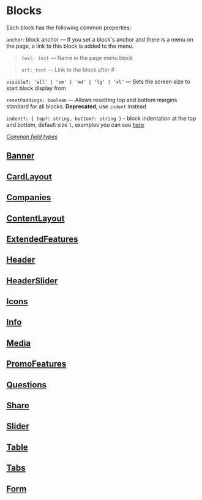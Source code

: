 
<Meta title="Documentation/Blocks"/>

# Blocks

Each block has the following common properties:

`anchor`: block anchor — If you set a block's anchor and there is a menu on the page, a link to this block is added to the menu.

> `text: text` — Name in the page menu block

> `url: text` — Link to the block after #

`visible?: 'all' | 'sm' | 'md' | 'lg' | 'xl'` — Sets the screen size to start block display from

`resetPaddings: boolean` — Allows resetting top and bottom margins standard for all blocks. **Deprecated**, use `indent` instead

`indent?: {
  top?: string,
  bottom?: string
}` - block indentation at the top and bottom, default size `l`, examples you can see [here](?path=/docs/block-indents-sizes--docs)

_[Common field types](?id=documentation-types)_

## [Banner](?path=/docs/blocks-banner--docs)

## [CardLayout](?path=/docs/blocks-cardlayout--docs)

## [Companies](?path=/docs/blocks-companies--docs)

## [ContentLayout](?path=/docs/blocks-contentlayout--docs)

## [ExtendedFeatures](?path=/docs/blocks-extendedfeatures--docs)

## [Header](?path=/docs/blocks-header--docs)

## [HeaderSlider](?path=/docs/blocks-headerslider--docs)

## [Icons](?path=/docs/blocks-icons--docs)

## [Info](?path=/docs/blocks-info--docs)

## [Media](?path=/docs/blocks-media--docs)

## [PromoFeatures](?path=/docs/blocks-promofeaturesblock--docs)

## [Questions](?path=/docs/blocks-questions--docs)

## [Share](?path=/docs/blocks-share--docs)

## [Slider](?path=/docs/blocks-slider--docs)

## [Table](?path=/docs/blocks-table--docs)

## [Tabs](?path=/docs/blocks-tabs--docs)

## [Form](?path=/docs/blocks-form--docs)
